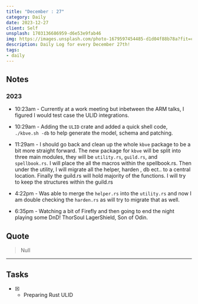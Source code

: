 ```yaml
---
title: "December : 27"
category: Daily
date: 2023-12-27
client: Self
unsplash: 1703136686959-d6e53e9fab46
img: https://images.unsplash.com/photo-1679597454485-d1d04f88b78a?fit=crop&q=85&w=1400&h=700
description: Daily Log for every December 27th!
tags:
- daily
---
```


## Notes

### 2023

- 10:23am - Currently at a work meeting but inbetween the ARM talks, I figured I would test case the ULID integrations.

- 10:29am - Adding the `ULID` crate and added a quick shell code, `./kbve.sh -db` to help generate the model, schema and patching.

- 11:29am - I should go back and clean up the whole `kbve` package to be a bit more straight forward.
    The new package for `kbve` will be split into three main modules, they will be `utility.rs`, `guild.rs`, and `spellbook.rs`.
    I will place the all the macros within the spellbook.rs.
    Then under the utility, I will migrate all the helper, harden , db ect.. to a central location.
    Finally the guild.rs will hold majority of the functions. I will try to keep the structures within the guild.rs

- 4:22pm - Was able to merge the `helper.rs` into the `utility.rs` and now I am double checking the `harden.rs` as will try to migrate that as well.

- 6:35pm - Watching a bit of Firefly and then going to end the night playing some DnD! ThorSoul LagerShield, Son of Odin.

## Quote

> Null

---

## Tasks

- [X] - Preparing Rust ULID